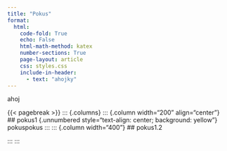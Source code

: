 ```yaml
---
title: "Pokus"
format:
  html:
    code-fold: True
    echo: False
    html-math-method: katex
    number-sections: True
    page-layout: article
    css: styles.css
    include-in-header:
      - text: "ahojky"
---
```

<!-- ::: {.column-page style="text-align: center; background: red; height: 100%"} -->
::: {.column-page}
ahoj
:::
{{< pagebreak >}}
::: {.columns}
::: {.column width="200" align="center"}
## pokus1 {.unnumbered style="text-align: center; background: yellow"}
pokuspokus
:::
::: {.column width="400"}
## pokus1.2

:::
:::

